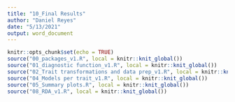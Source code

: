 ```yaml
---
title: "10_Final Results"
author: "Daniel Reyes"
date: "5/13/2021"
output: word_document
---
```


```r
knitr::opts_chunk$set(echo = TRUE)
source("00_packages_v1.R", local = knitr::knit_global())
source("01_diagnostic function_v1.R", local = knitr::knit_global())
source("02_Trait transformations and data prep_v1.R", local = knitr::knit_global())
source("04_Models per trait_v1.R", local = knitr::knit_global())
source("05_Summary plots.R", local = knitr::knit_global())
source("08_RDA_v1.R", local = knitr::knit_global())
```